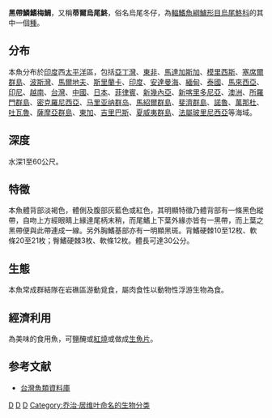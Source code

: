 {{NoteTA
|G1=Toponym
}}
{{Speciesbox
| taxon = Pterocaesio tile
| image = Neon fusiliers.jpg
| status = LC
| binomial_authority = [[Cuvier|Cuvier]], 1830
| synonyms = *''Clupeolabrus dubius''<br /><small>Nichols, 1923</small>
*''Caesio tile''<br /><small>Cuvier, 1830</small>
*''Caesio tricolor''<br /><small>Cuvier, 1830</small>
*''Caesio multiradiatus''<br /><small>Steindachner, 1861</small>
*''Caesio cylindricus''<br /><small>Günther, 1859</small>
}}
'''黑帶鱗鰭梅鯛'''，又稱'''蒂爾烏尾鮗'''，俗名烏尾冬仔，為[[輻鰭魚綱|輻鰭魚綱]][[鱸形目|鱸形目]][[烏尾鮗科|烏尾鮗科]]的其中一個[[種|種]]。

==分布==
本魚分布於[[印度|印度]]西[[太平洋|太平洋]]區，包括[[亞丁灣|亞丁灣]]、[[東非|東非]]、[[馬達加斯加|馬達加斯加]]、[[模里西斯|模里西斯]]、[[塞席爾群島|塞席爾群島]]、[[波斯灣|波斯灣]]、[[馬爾地夫|馬爾地夫]]、[[斯里蘭卡|斯里蘭卡]]、[[印度|印度]]、[[安達曼海|安達曼海]]、[[緬甸|緬甸]]、[[泰國|泰國]]、[[馬來西亞|馬來西亞]]、[[印尼|印尼]]、[[越南|越南]]、[[台灣|台灣]]、[[中國|中國]]、[[日本|日本]]、[[菲律賓|菲律賓]]、[[新幾內亞|新幾內亞]]、[[新喀里多尼亞|新喀里多尼亞]]、[[澳洲|澳洲]]、[[所羅門群島|所羅門群島]]、[[密克羅尼西亞|密克羅尼西亞]]、[[马里亚纳群岛|马里亚纳群岛]]、[[馬紹爾群島|馬紹爾群島]]、[[斐濟群島|斐濟群島]]、[[諾魯|諾魯]]、[[萬那杜|萬那杜]]、[[吐瓦魯|吐瓦魯]]、[[薩摩亞群島|薩摩亞群島]]、[[東加|東加]]、[[吉里巴斯|吉里巴斯]]、[[夏威夷群島|夏威夷群島]]、[[法屬玻里尼西亞|法屬玻里尼西亞]]等海域。

==深度==
水深1至60公尺。

==特徵==
本魚體背部淡褐色，體側及腹部灰藍色或紅色，其明顯特徵乃體背部有一條黑色縱帶，自吻上方經眼睛上緣達尾柄末稍，而尾鰭上下葉外緣亦皆有一黑帶，而上葉之黑帶便與此帶連成一線。另外胸鰭基部亦有一明顯黑斑。背鰭硬棘10至12枚、軟條20至21枚；臀鰭硬棘3枚、軟條12枚。體長可達30公分。

==生態==
本魚常成群結隊在岩礁區游動覓食，屬肉食性以動物性浮游生物為食。

==經濟利用==
為美味的食用魚，可鹽醃或[[紅燒|紅燒]]或做成[[生魚片|生魚片]]。

==参考文献==
*[http://fishdb.sinica.edu.tw/ 台灣魚類資料庫] {{Wayback|url=http://fishdb.sinica.edu.tw/ |date=20160304193340 }}
{{taxonbar}}

[[Category:食用魚|D]]
[[Category:鱗鰭梅鯛屬|D]]
[[Category:1830年描述的鱼类|D]]
[[Category:乔治·居维叶命名的生物分类|Category:乔治·居维叶命名的生物分类]]